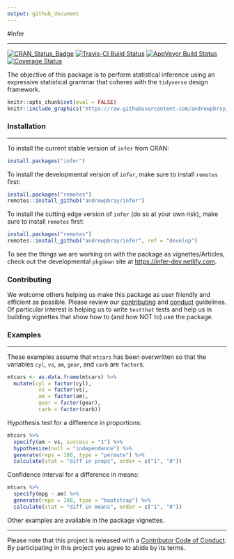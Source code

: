 ```yaml
---
output: github_document
---
```


#Infer

------------------------------------------------------------------------

<!--figs/infer.svg-->
<!--http://www.r-pkg.org/badges/version/infer-->
<!--figs/master.svg-->
<!--https://img.shields.io/codecov/c/github/andrewpbray/infer/master.svg-->


[![CRAN_Status_Badge](figs/infer.svg)](https://cran.r-project.org/package=infer) [![Travis-CI Build Status](https://travis-ci.org/andrewpbray/infer.svg?branch=master)](https://travis-ci.org/andrewpbray/infer) [![AppVeyor Build Status](https://ci.appveyor.com/api/projects/status/github/andrewpbray/infer?branch=master&svg=true)](https://ci.appveyor.com/project/andrewpbray/infer) [![Coverage Status](figs/master.svg)](https://codecov.io/github/andrewpbray/infer/?branch=master)


The objective of this package is to perform statistical inference using an expressive statistical grammar that coheres with the `tidyverse` design framework.

```r
knitr::opts_chunk$set(eval = FALSE)
knitr::include_graphics("https://raw.githubusercontent.com/andrewpbray/infer/master/figs/ht-diagram.png")
```

### Installation

------------------------------------------------------------------------

To install the current stable version of `infer` from CRAN:

```r
install.packages("infer")
```

To install the developmental version of `infer`, make sure to install `remotes` first:

```r
install.packages("remotes")
remotes::install_github("andrewpbray/infer")
```

To install the cutting edge version of `infer` (do so at your own risk), make sure to install `remotes` first:

```r
install.packages("remotes")
remotes::install_github("andrewpbray/infer", ref = "develop")
```

To see the things we are working on with the package as vignettes/Articles, check out 
the developmental `pkgdown` site at <https://infer-dev.netlify.com>.

### Contributing

We welcome others helping us make this package as user friendly and efficient as possible. Please review
our [contributing](CONTRIBUTING.md) and [conduct](CONDUCT.md) guidelines. Of particular interest is
helping us to write `testthat` tests and help us in building vignettes that show how to (and how NOT to)
use the package.

### Examples

------------------------------------------------------------------------

These examples assume that `mtcars` has been overwritten so that the variables `cyl`, `vs`, `am`, `gear`, and `carb` are `factor`s.

```r
mtcars <- as.data.frame(mtcars) %>%
  mutate(cyl = factor(cyl),
          vs = factor(vs),
          am = factor(am),
          gear = factor(gear),
          carb = factor(carb))
```

Hypothesis test for a difference in proportions:

```r
mtcars %>%
  specify(am ~ vs, success = "1") %>%
  hypothesize(null = "independence") %>%
  generate(reps = 100, type = "permute") %>%
  calculate(stat = "diff in props", order = c("1", "0"))
```

Confidence interval for a difference in means:

```r
mtcars %>%
  specify(mpg ~ am) %>%
  generate(reps = 100, type = "bootstrap") %>%
  calculate(stat = "diff in means", order = c("1", "0"))
```

Other examples are available in the package vignettes.

***

Please note that this project is released with a [Contributor Code of Conduct](https://github.com/andrewpbray/infer/blob/master/CONDUCT.md). By participating in this project you agree to abide by its terms.